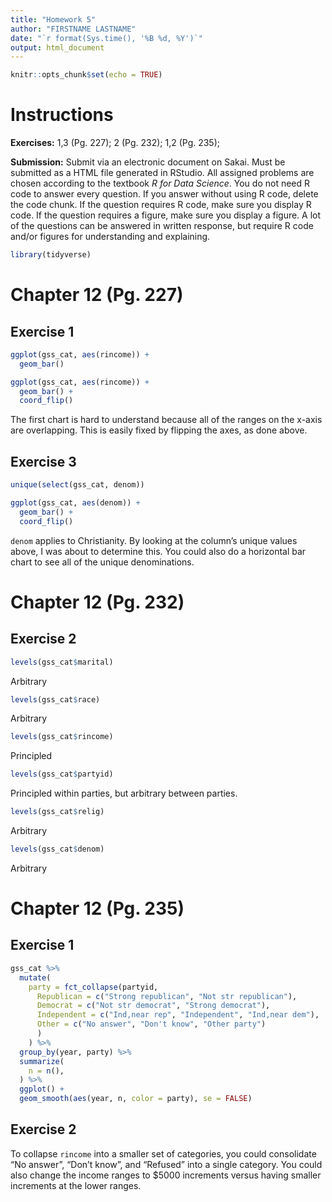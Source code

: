 ```yaml
---
title: "Homework 5"
author: "FIRSTNAME LASTNAME"
date: "`r format(Sys.time(), '%B %d, %Y')`"
output: html_document
---
```


```r
knitr::opts_chunk$set(echo = TRUE)
```

# Instructions

**Exercises:**  1,3 (Pg. 227); 2 (Pg. 232); 1,2 (Pg. 235); 

**Submission:** Submit via an electronic document on Sakai. Must be submitted as a HTML file generated in RStudio. All assigned problems are chosen according to the textbook *R for Data Science*. You do not need R code to answer every question. If you answer without using R code, delete the code chunk. If the question requires R code, make sure you display R code. If the question requires a figure, make sure you display a figure. A lot of the questions can be answered in written response, but require R code and/or figures for understanding and explaining.

```r
library(tidyverse)
```

# Chapter 12 (Pg. 227)

##  Exercise 1
```r
ggplot(gss_cat, aes(rincome)) +
  geom_bar()
```
```r
ggplot(gss_cat, aes(rincome)) +
  geom_bar() +
  coord_flip()
```

The first chart is hard to understand because all of the ranges on the x-axis are overlapping. This is easily fixed by flipping the axes, as done above.

##  Exercise 3
```r
unique(select(gss_cat, denom))

ggplot(gss_cat, aes(denom)) +
  geom_bar() +
  coord_flip()
```

`denom` applies to Christianity. By looking at the column's unique values above, I was about to determine this. You could also do a horizontal bar chart to see all of the unique denominations.

# Chapter 12 (Pg. 232)

##  Exercise 2
```r
levels(gss_cat$marital)
```
Arbitrary

```r
levels(gss_cat$race)
```
Arbitrary

```r
levels(gss_cat$rincome)
```
Principled

```r
levels(gss_cat$partyid)
```
Principled within parties, but arbitrary between parties.

```r
levels(gss_cat$relig)
```
Arbitrary

```r
levels(gss_cat$denom)
```
Arbitrary

# Chapter 12 (Pg. 235)

##  Exercise 1
```r
gss_cat %>%
  mutate(
    party = fct_collapse(partyid,
      Republican = c("Strong republican", "Not str republican"),
      Democrat = c("Not str democrat", "Strong democrat"),
      Independent = c("Ind,near rep", "Independent", "Ind,near dem"),
      Other = c("No answer", "Don't know", "Other party")
      )
    ) %>%
  group_by(year, party) %>%
  summarize(
    n = n(),
  ) %>%
  ggplot() +
  geom_smooth(aes(year, n, color = party), se = FALSE)
```

##  Exercise 2

To collapse `rincome` into a smaller set of categories, you could consolidate “No answer”, “Don’t know”, and “Refused” into a single category. You could also change the income ranges to $5000 increments versus having smaller increments at the lower ranges.